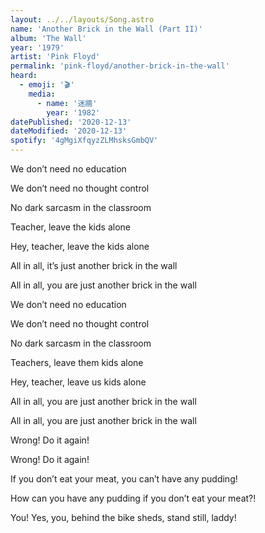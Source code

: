 ```yaml
---
layout: ../../layouts/Song.astro
name: 'Another Brick in the Wall (Part II)'
album: 'The Wall'
year: '1979'
artist: 'Pink Floyd'
permalink: 'pink-floyd/another-brick-in-the-wall'
heard:
  - emoji: '🎬'
    media:
      - name: '迷牆'
        year: '1982'
datePublished: '2020-12-13'
dateModified: '2020-12-13'
spotify: '4gMgiXfqyzZLMhsksGmbQV'
---
```


<LyricSection>

We don&rsquo;t need no education

We don&rsquo;t need no thought control

No dark sarcasm in the classroom

Teacher, leave the kids alone

</LyricSection>

<LyricSection>

Hey, teacher, leave the kids alone

All in all, it&rsquo;s just another brick in the wall

All in all, you are just another brick in the wall

</LyricSection>

<LyricSection>

We don&rsquo;t need no education

We don&rsquo;t need no thought control

No dark sarcasm in the classroom

Teachers, leave them kids alone

Hey, teacher, leave us kids alone

All in all, you are just another brick in the wall

All in all, you are just another brick in the wall

</LyricSection>

<LyricSection>

Wrong! Do it again!

Wrong! Do it again!

If you don&rsquo;t eat your meat, you can&rsquo;t have any pudding!

How can you have any pudding if you don&rsquo;t eat your meat?!

You! Yes, you, behind the bike sheds, stand still, laddy!

</LyricSection>
